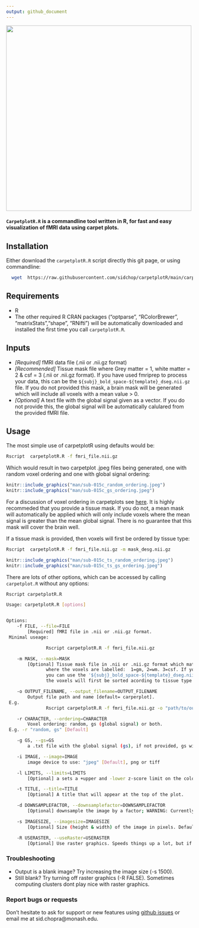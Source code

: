 ```yaml
---
output: github_document
---
```


<img src="man/carpetplotR.gif" align="center" alt="" width="500" /> \


#### `CarpetplotR.R` is a commandline tool written in R, for fast and easy visualization of fMRI data using carpet plots. 

## Installation \

Either download the `carpetplotR.R` script directly this git page, or using commandline:

```sh
  wget  https://raw.githubusercontent.com/sidchop/carpetplotR/main/carpetplotR.R
```

## Requirements \ 
 * R
 * The other required R CRAN packages ("optparse", "RColorBrewer", "matrixStats","shape", "RNifti") will be automatically downloaded and installed the first time you call `carpetplotR.R`.

## Inputs \
 * *[Required]* fMRI data file (.nii or .nii.gz format) 
 * *[Recommended]* Tissue mask file where Grey matter = 1, white matter = 2 & csf = 3 (.nii or .nii.gz format). If you have used fmriprep to process your data, this can be the `${subj}_bold_space-${template}_dseg.nii.gz` file. If you do not provided this mask, a brain mask will be generated which will include all voxels with a mean value > 0.
 * *[Optional]* A text file with the global signal given as a vector. If you do not provide this, the global signal will be automatically calulared from the provided fMRI file.
 
## Usage \
 
 The most simple use of carpetplotR using defaults would be: \

```sh
Rscript  carpetplotR.R -f fmri_file.nii.gz
```

Which would result in two carpetplot .jpeg files being generated, one with random voxel ordering and one with global signal ordering: \

```r
knitr::include_graphics("man/sub-015c_random_ordering.jpeg")
knitr::include_graphics("man/sub-015c_gs_ordering.jpeg")
```

For a discussion of voxel ordering in carpetplots see [here](https://bmhlab.github.io/DiCER_results/). It is highly recommeded that you provide a tissue mask. If you do not, a mean mask will automatically be applied which will only include voxels where the mean signal is greater than the mean global signal. There is no guarantee that this mask will cover the brain well. \

If a tissue mask is provided, then voxels will first be ordered by tissue type: \
```sh
Rscript  carpetplotR.R -f fmri_file.nii.gz -m mask_desg.nii.gz
```

```r
knitr::include_graphics("man/sub-015c_ts_random_ordering.jpeg")
knitr::include_graphics("man/sub-015c_ts_gs_ordering.jpeg")
```


There are lots of other options, which can be accessed by calling `carpetplot.R` without any options:
```sh
Rscript carpetplotR.R
```


```sh
Usage: carpetplotR.R [options]


Options:
	-f FILE, --file=FILE
		[Required] fMRI file in .nii or .nii.gz format.
 Minimal useage:

               Rscript carpetplotR.R -f fmri_file.nii.gz

	-m MASK, --mask=MASK
		[Optional] Tissue mask file in .nii or .nii.gz format which matches the dimentions of the fMRI file,
               where the voxels are labelled:  1=gm, 2=wm. 3=csf. If you have run fmriprep
               you can use the '${subj}_bold_space-${template}_dseg.nii.gz' file. If you provide a mask file,
               the voxels will first be sorted acording to tissue type.

	-o OUTPUT_FILENAME, --output_filename=OUTPUT_FILENAME
		Output file path and name [default= carperplot].
 E.g. 
               Rscript carpetplotR.R -f fmri_file.nii.gz -o "path/to/output/"

	-r CHARACTER, --ordering=CHARACTER
		Voxel ordering: random, gs (global signal) or both.
 E.g. -r "random, gs" [Default]

	-g GS, --gs=GS
		a .txt file with the global signal (gs), if not provided, gs will be extracted from provided fmri

	-i IMAGE, --image=IMAGE
		image device to use: "jpeg" [Default], png or tiff

	-l LIMITS, --limits=LIMITS
		[Optional] a sets a +upper and -lower z-score limit on the color bar. Default = 1.2. Stops outliers dominating colour scale

	-t TITLE, --title=TITLE
		[Optional] A title that will appear at the top of the plot. 

	-d DOWNSAMPLEFACTOR, --downsamplefactor=DOWNSAMPLEFACTOR
		[Optional] downsample the image by a factor; WARNING: Currently this a very simple method of just seleting every nth timepoint. I would not use this yet, but if you have to dont go higher than 2. 

	-s IMAGESIZE, --imagesize=IMAGESIZE
		[Optional] Size (height & width) of the image in pixels. Default is 1000. If the images are comming out blank, try uping the size

	-R USERASTER, --useRaster=USERASTER
		[Optional] Use raster graphics. Speeds things up a lot, but if you are using carpetplotR on a cluster and the plots are comming out blank, set to False.

```
### Troubleshooting \
 * Output is a blank image? Try increasing the image size (-s 1500). 
 * Still blank? Try turning off raster graphics (-R FALSE). Sometimes computing clusters dont play nice with raster graphics. 

### Report bugs or requests  
Don't hesitate to ask for support or new features using [github issues](https://github.com/sidchop/carpetplotR) or email me at sid.chopra@monash.edu.